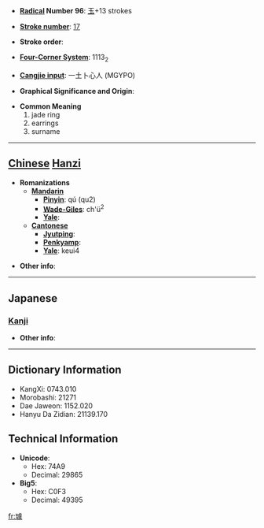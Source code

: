* '''[[Wiktionary:Chinese radical index| Radical]] Number 96''': [[Wiktionary:Chinese radical index 玉|玉]]+13 strokes

* '''[[Wiktionary:Chinese total strokes index|Stroke number]]''': [[Wiktionary:Chinese total strokes index 17|17]]

* '''Stroke order''': 

* '''[[Wiktionary:Chinese four corner index|Four-Corner System]]''': 1113<sub>2</sub>

* '''[[Wiktionary:Chinese Cangjie index|Cangjie input]]''': 一土卜心人 (MGYPO)

* '''Graphical Significance and Origin''': 

* '''Common Meaning'''
*#jade ring
*# earrings
*# surname


----

== [[Chinese]] [[Hanzi]] ==

* '''Romanizations'''
** '''[[Mandarin]]'''
*** '''[[Pinyin]]''': qú (qu2)
*** '''[[Wade-Giles]]''': ch'ü<sup>2</sup>
*** '''[[Yale]]''': 
** '''[[Cantonese]]'''
*** '''[[Jyutping]]''':
*** '''[[Penkyamp]]''': 
*** '''[[Yale]]''': keui4

* '''Other info''': 

----

==Japanese==
===[[Kanji]]===
{{kanji|on readings=[[きょ]] (kyo), [[ご]] (go)|kun readings=}}

* '''Other info''':  

----

== Dictionary Information ==

* KangXi: 0743.010
* Morobashi: 21271
* Dae Jaweon: 1152.020
* Hanyu Da Zidian: 21139.170

== Technical Information ==

* '''Unicode''':
** Hex: 74A9
** Decimal: 29865
* '''Big5''':
** Hex: C0F3
** Decimal: 49395

[[fr:璩]]